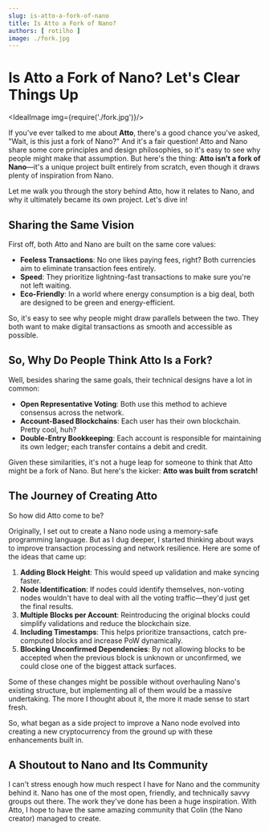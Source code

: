 ```yaml
---
slug: is-atto-a-fork-of-nano
title: Is Atto a Fork of Nano?
authors: [ rotilho ]
image: ./fork.jpg
---
```





# Is Atto a Fork of Nano? Let's Clear Things Up

<IdealImage img={require('./fork.jpg')}/>

If you've ever talked to me about **Atto**, there's a good chance you've asked, "Wait, is this just a fork of Nano?" And
it's a fair question! Atto and Nano share some core principles and design philosophies, so it's easy to see why people
might make that assumption. But here's the thing: **Atto isn't a fork of Nano**—it's a unique project built entirely
from scratch, even though it draws plenty of inspiration from Nano.

Let me walk you through the story behind Atto, how it relates to Nano, and why it ultimately became its own project.
Let's dive in!

<!-- truncate -->

## Sharing the Same Vision

First off, both Atto and Nano are built on the same core values:

- **Feeless Transactions**: No one likes paying fees, right? Both currencies aim to eliminate transaction fees entirely.
- **Speed**: They prioritize lightning-fast transactions to make sure you're not left waiting.
- **Eco-Friendly**: In a world where energy consumption is a big deal, both are designed to be green and
energy-efficient.

So, it's easy to see why people might draw parallels between the two. They both want to make digital transactions as
smooth and accessible as possible.

## So, Why Do People Think Atto Is a Fork?

Well, besides sharing the same goals, their technical designs have a lot in common:

- **Open Representative Voting**: Both use this method to achieve consensus across the network.
- **Account-Based Blockchains**: Each user has their own blockchain. Pretty cool, huh?
- **Double-Entry Bookkeeping**: Each account is responsible for maintaining its own ledger; each transfer contains a debit and credit.

Given these similarities, it's not a huge leap for someone to think that Atto might be a fork of Nano. But here's the
kicker: **Atto was built from scratch!**

## The Journey of Creating Atto

So how did Atto come to be?

Originally, I set out to create a Nano node using a memory-safe programming language. But as I dug
deeper, I started thinking about ways to improve transaction processing and network resilience. Here are some of the
ideas that came up:

1. **Adding Block Height**: This would speed up validation and make syncing faster.
2. **Node Identification**: If nodes could identify themselves, non-voting nodes wouldn't have to deal with all the
voting traffic—they'd just get the final results.
3. **Multiple Blocks per Account**: Reintroducing the original blocks could simplify validations and reduce the blockchain size.
4. **Including Timestamps**: This helps prioritize transactions, catch pre-computed blocks and increase PoW dynamically.
5. **Blocking Unconfirmed Dependencies**: By not allowing blocks to be accepted when the previous block is unknown or unconfirmed, we could close one of the biggest attack surfaces.

Some of these changes might be possible without overhauling Nano's existing structure, but implementing all of them
would be a massive undertaking. The more I thought about it, the more it made sense to start fresh.

So, what began as a side project to improve a Nano node evolved into creating a new cryptocurrency from the ground up with these enhancements built in.

## A Shoutout to Nano and Its Community

I can't stress enough how much respect I have for Nano and the community behind it. Nano has one of the most open, friendly, and technically savvy groups out there. The work they've done has been a huge inspiration. With Atto, I hope to have the same amazing community that Colin (the Nano creator) managed to create.